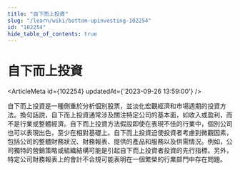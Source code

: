 ```yaml
---
title: "自下而上投資"
slug: "/learn/wiki/bottom-upinvesting-102254"
id: "102254"
hide_table_of_contents: true
---
```



# 自下而上投資

<ArticleMeta id={102254} updatedAt={'2023-09-26 13:59:00'} />
<div className='border-solid border-b border-t-0 my-4 border-[var(--ifm-color-gray-300)]' />

自下而上投資是一種側重於分析個別股票，並淡化宏觀經濟和市場週期的投資方法。換句話説，自下而上投資通常涉及關注特定公司的基本面，如收入或盈利，而不是行業或整體經濟。自下而上投資方法假設即使在表現不佳的行業中，個別公司也可以表現出色，至少在相對基礎上。自下而上投資迫使投資者考慮到微觀因素，包括公司的整體財務狀況、財務報表、提供的產品和服務以及供需情況。例如，公司獨特的營銷策略或組織結構可能是引起自下而上投資者投資的先行指標。另外，特定公司財務報表上的會計不合規可能表明在一個繁榮的行業部門中存在問題。
